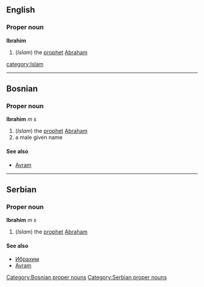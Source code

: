 ==English==
===Proper noun===
{{wikipedia}}
'''Ibrahim'''
#(''Islam'') the [[prophet]] [[Abraham]]
[[category:Islam]]

----

==Bosnian==
===Proper noun===
'''Ibrahim''' ''m s''
#(''Islam'') the [[prophet]] [[Abraham]]
#a male given name
====See also====
*[[Avram]]
[[Category:Bosnian proper nouns]]

----

==Serbian==
===Proper noun===
'''Ibrahim''' ''m s''
#(''Islam'') the [[prophet]] [[Abraham]]
====See also====
*[[Ибрахим]]
*[[Avram]]
[[Category:Serbian proper nouns]]